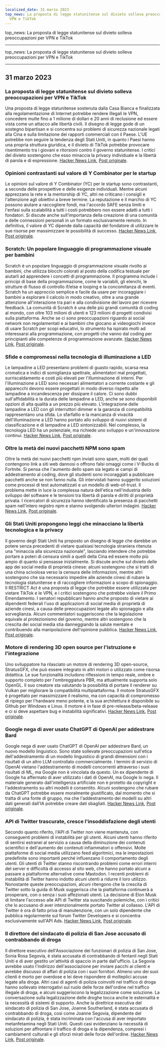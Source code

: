 ```yaml
---
localized_date: 31 marzo 2023
top_news: La proposta di legge statunitense sul divieto solleva preoccupazioni per
  VPN e TikTok
---
```



top_news: La proposta di legge statunitense sul divieto solleva preoccupazioni per
VPN e TikTok

---


top_news: La proposta di legge statunitense sul divieto solleva preoccupazioni per
VPN e TikTok

---



<CallToAction />

<Steps>

## 31 marzo 2023

### La proposta di legge statunitense sul divieto solleva preoccupazioni per VPN e TikTok

Una proposta di legge statunitense sostenuta dalla Casa Bianca e finalizzata alla regolamentazione di Internet potrebbe rendere illegali le VPN, concedere multe fino a 1 milione di dollari e 20 anni di reclusione ed essere vista come un attacco alle libertà civili. Il disegno di legge gode di un sostegno bipartisan e si concentra sui problemi di sicurezza nazionale legati alla Cina e sulla limitazione dei rapporti commerciali con il Paese. L'UE potrebbe non seguire la tendenza degli Stati Uniti, in quanto i Paesi hanno una propria struttura giuridica, e il divieto di TikTok potrebbe provocare risentimento tra i giovani e ritorsioni contro il governo statunitense. I critici del divieto sostengono che esso minaccia la privacy individuale e la libertà di parola e di espressione.
[Hacker News Link](http://news.ycombinator.com/item?id=35366955), [Post originale](https://www.youtube.com/watch?v=FWQGA_n5Z4M).

### Opinioni contrastanti sul valore di Y Combinator per le startup

Le opinioni sul valore di Y Combinator (YC) per le startup sono contrastanti, a seconda delle prospettive e delle esigenze individuali. Mentre alcuni apprezzano la rete e la mentorship di YC, altri ne criticano i consigli e l'attenzione agli obiettivi a breve termine. La reputazione e il marchio di YC possono aiutare a raccogliere fondi, ma l'accordo SAFE senza limiti e l'enfasi sulla scalabilità a tutti i costi potrebbero non essere adatti a tutti i fondatori. Si discute anche sull'importanza della creazione di una comunità e delle connessioni personali in un formato esclusivamente remoto. In definitiva, il valore di YC dipende dalla capacità del fondatore di utilizzare le sue risorse per massimizzare le possibilità di successo.
[Hacker News Link](http://news.ycombinator.com/item?id=35373019), [Post originale](https://acecreamu.substack.com/p/is-y-combinator-worth-the-money).

### Scratch: Un popolare linguaggio di programmazione visuale per bambini

Scratch è un popolare linguaggio di programmazione visuale rivolto ai bambini, che utilizza blocchi colorati al posto della codifica testuale per aiutarli ad apprendere i concetti di programmazione. Il programma include i principi di base della programmazione, come le variabili, gli elenchi, le strutture di flusso di controllo if/else e looping e la concomitanza di eventi. Scratch ha un approccio semplice e facile da usare per incoraggiare i bambini a esplorare il calcolo in modo creativo, oltre a una grande attenzione all'interazione tra pari e alla condivisione del lavoro per ricevere feedback. La comunità di Scratch è una delle più grandi comunità di coding al mondo, con oltre 103 milioni di utenti e 123 milioni di progetti condivisi sulla piattaforma. Anche se ci sono preoccupazioni riguardo ai social network non regolamentati e ai bambini che giocano ai videogiochi invece di usare Scratch per scopi educativi, lo strumento ha ispirato molti ad interessarsi alla programmazione, con progetti che vanno dal coding per principianti alle competenze di programmazione avanzate.
[Hacker News Link](http://news.ycombinator.com/item?id=35373052), [Post originale](https://scratch.mit.edu/about).

### Sfide e compromessi nella tecnologia di illuminazione a LED

Le lampadine a LED presentano problemi di guasto rapido, scarsa resa cromatica e indici di somiglianza spettrale, alimentatori mal progettati, surriscaldamento e costi più elevati per l'illuminazione di interni. Per l'illuminazione a LED sono necessari alimentatori a corrente costante e gli apparecchi devono essere progettati in modo diverso rispetto alle lampadine a incandescenza per dissipare il calore. Ci sono dubbi sull'affidabilità e la durata delle lampadine a LED, anche se sono disponibili opzioni di alta qualità a un prezzo più elevato. L'integrazione delle lampadine a LED con gli interruttori dimmer e la garanzia di compatibilità rappresentano una sfida. Lo sfarfallio e la mancanza di vivacità dell'illuminazione a LED hanno portato allo sviluppo di nuovi sistemi di classificazione e di lampadine a LED sintonizzabili. Nel complesso, la tecnologia LED ha un potenziale, ma richiede uno sviluppo e un'innovazione continui.
[Hacker News Link](http://news.ycombinator.com/item?id=35371750), [Post originale](https://nymag.com/strategist/article/led-light-bulbs-investigation.html).

### Oltre la metà dei nuovi pacchetti NPM sono spam

Oltre la metà dei nuovi pacchetti npm inviati sono spam, molti dei quali contengono link a siti web dannosi o offrono falsi omaggi come i V-Bucks di Fortnite. Si pensa che l'aumento dello spam sia legato ai campi di addestramento al coding, dove gli studenti sono incoraggiati a pubblicare pacchetti anche se non fanno nulla. Gli intervistati hanno suggerito soluzioni come processi di test automatizzati e un modello di web-of-trust. Il problema mette in luce la complessa natura dell'etica nell'industria dello sviluppo del software e le tensioni tra libertà di parola e diritti di proprietà privata. I ricercatori di sicurezza hanno identificato la presenza di pacchetti spam nell'intero registro npm e stanno svolgendo ulteriori indagini.
[Hacker News Link](http://news.ycombinator.com/item?id=35370728), [Post originale](https://blog.sandworm.dev/one-in-two-new-npm-packages-is-seo-spam-right-now).

### Gli Stati Uniti propongono leggi che minacciano la libertà tecnologica e la privacy

Il governo degli Stati Uniti ha proposto un disegno di legge che darebbe un potere senza precedenti di vietare qualsiasi tecnologia straniera ritenuta una "minaccia alla sicurezza nazionale", lasciando intendere che potrebbe portare a poteri di censura simili a quelli della Cina ed essere molto più ampio di quanto si pensasse inizialmente. Si discute anche sul divieto delle app dei social media di proprietà cinese: alcuni sostengono che si tratti di una china scivolosa verso la censura delle informazioni, mentre altri sostengono che sia necessario impedire alle aziende cinesi di rubare la tecnologia statunitense e di raccogliere informazioni a scopo di spionaggio. Il RESTRICT Act è una proposta di legge che potrebbe essere utilizzata per vietare TikTok e le VPN, e i critici sostengono che potrebbe violare il Primo Emendamento. I senatori repubblicani hanno anche proposto di vietare ai dipendenti federali l'uso di applicazioni di social media di proprietà di aziende cinesi, a causa delle preoccupazioni legate allo spionaggio e alla sorveglianza. Alcuni commentatori suggeriscono che la legislazione equivale al protezionismo del governo, mentre altri sostengono che la crescita dei social media stia danneggiando la salute mentale e contribuendo alla manipolazione dell'opinione pubblica.
[Hacker News Link](http://news.ycombinator.com/item?id=35369075), [Post originale](https://www.vice.com/en/article/4a3ddb/restrict-act-insanely-broad-ban-tiktok-vpns).

### Motore di rendering 3D open source per l'istruzione e l'integrazione

Uno sviluppatore ha rilasciato un motore di rendering 3D open-source, StratusGFX, che può essere integrato in altri motori o utilizzato come risorsa didattica. Le sue funzionalità includono riflessioni in tempo reale, ombre e supporto completo per l'ombreggiatura PBR, ma attualmente supporta solo OpenGL. Il suo creatore sta valutando la possibilità di portare il renderer su Vulkan per migliorare la compatibilità multipiattaforma. Il motore StratusGFX è progettato per massimizzare il realismo, ma con capacità di compromesso di ripiego per l'hardware meno potente, e la sua architettura è disponibile su Github per Windows e Linux. Il motore è in fase di pre-release/beta-release e ci si deve aspettare bug e instabilità significativi.
[Hacker News Link](http://news.ycombinator.com/item?id=35370284), [Post originale](https://github.com/KTStephano/StratusGFX).

### Google nega di aver usato ChatGPT di OpenAI per addestrare Bard

Google nega di aver usato ChatGPT di OpenAI per addestrare Bard, un nuovo modello linguistico. Sono state sollevate preoccupazioni sull'etica dell'addestramento di un modello linguistico di grandi dimensioni con i risultati di un altro LLM controllato commercialmente. I termini di servizio di OpenAI vietano l'addestramento di modelli concorrenti attraverso i suoi risultati di ML, ma Google non è vincolata da questo. Un ex dipendente di Google ha affermato di aver utilizzato i dati di OpenAI, ma Google lo nega. Il materiale generato dall'intelligenza artificiale non è protetto da copyright e l'addestramento su altri modelli è consentito. Alcuni sostengono che rubare da ChatGPT potrebbe essere moralmente giustificato, dal momento che si tratta di una fonte di gruppo, ma che l'addestramento dei modelli su altri dati generati dall'IA potrebbe creare dati sbagliati.
[Hacker News Link](http://news.ycombinator.com/item?id=35370915), [Post originale](https://twitter.com/steventey/status/1641267979399704576).

### API di Twitter trascurate, cresce l'insoddisfazione degli utenti

Secondo quanto riferito, l'API di Twitter non viene mantenuta, con conseguenti problemi di instabilità per gli utenti. Alcuni utenti hanno riferito di sentirsi estranei al servizio a causa della diminuzione dei contenuti scientifici e dell'aumento dei contenuti infiammatori o offensivi. Molte piattaforme di social media utilizzano feed algoritmici, ma le impostazioni predefinite sono importanti perché influenzano il comportamento degli utenti. Gli utenti di Twitter stanno riscontrando problemi come errori interni del server e difficoltà di accesso al sito web, che hanno portato alcuni a passare a piattaforme alternative come Mastodon. I recenti problemi di instabilità di Twitter hanno indotto alcuni utenti a ridurre il loro utilizzo. Nonostante queste preoccupazioni, alcuni ritengono che la crescita di Twitter sotto la guida di Musk suggerisca che la piattaforma continuerà a prosperare, con o senza i suoi affezionati utenti. La decisione di Elon Musk di limitare l'accesso alle API di Twitter sta suscitando polemiche, con i critici che lo accusano di aver intenzionalmente portato Twitter al collasso. L'API di Twitter è ora di fatto priva di manutenzione, con un solo dipendente che pubblica regolarmente sul forum Twitter Developers e si concentra esclusivamente sull'API Ads.
[Hacker News Link](http://news.ycombinator.com/item?id=35370152), [Post originale](https://snarfed.org/the-twitter-api-is-now-effectively-unmaintained).

### Il direttore del sindacato di polizia di San Jose accusato di contrabbando di droga

Il direttore esecutivo dell'Associazione dei funzionari di polizia di San Jose, Sonia Rosa Segovia, è stata accusata di contrabbando di fentanil negli Stati Uniti e di aver gestito un'attività di spaccio in parte dall'ufficio. La Segovia avrebbe usato l'indirizzo dell'associazione per inviare pacchi ai clienti e avrebbe discusso di affari di polizia con i suoi fornitori. Almeno uno dei suoi clienti è morto per overdose e lei deve rispondere di molteplici accuse legate alla droga. Altri casi di agenti di polizia coinvolti nel traffico di droga hanno sollevato interrogativi sul ruolo delle forze dell'ordine nel traffico illegale di droga, e alcuni suggeriscono la legalizzazione come soluzione. La conversazione sulla legalizzazione delle droghe tocca anche le esternalità e la necessità di sistemi di supporto. Anche la direttrice esecutiva del sindacato di polizia di San Jose, Joanne Southerland, è stata accusata di contrabbando di droga, così come Joanne Segovia, dipendente del sindacato di polizia, è stata incriminata con l'accusa di aver importato metanfetamina negli Stati Uniti. Questi casi evidenziano la necessità di soluzioni per affrontare il traffico di droga e la dipendenza, compresi i cambiamenti culturali e gli sforzi mirati delle forze dell'ordine.
[Hacker News Link](http://news.ycombinator.com/item?id=35376488), [Post originale](https://www.washingtonexaminer.com/news/crime/san-jose-police-union-director-smuggle-fentanyl-charge).

</Steps>
